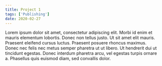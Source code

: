 ```yaml
---
title: Project 1
tags: ['Publishing']
date: 2020-02-27
---
```


Lorem ipsum dolor sit amet, consectetur adipiscing elit. Morbi id enim et mauris elementum lobortis. Donec non tellus justo. Ut sit amet elit mauris. Praesent eleifend cursus luctus. Praesent posuere rhoncus maximus. Donec nec felis nec metus semper pharetra ut ut libero. Ut hendrerit dui ut tincidunt egestas. Donec interdum pharetra arcu, vel egestas turpis ornare a. Phasellus quis euismod diam, sed convallis dolor.
